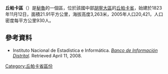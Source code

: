 '''丘帕卡區'''（{{lang-es|Distrito de Chupaca}}）是[[秘魯|秘魯]]的一個區，位於該國中部[[胡寧大區|胡寧大區]]的[[丘帕卡省|丘帕卡省]]，始建於1823年11月12日，面積21.91平方公里，海拔高度3,263米，2005年人口20,421，人口密度每平方公里930人。

==參考資料==
*{{es icon}} Instituto Nacional de Estadística e Informática. ''[https://web.archive.org/web/20080417091049/http://desa.inei.gob.pe/mapas/bid/ Banco de Información Distrital]''. Retrieved April 11, 2008.

{{胡寧大區區份}}

{{DEFAULTSORT:Chupaca District}}
[[Category:丘帕卡省區份|Category:丘帕卡省區份]]


{{Junín-geo-stub}}
